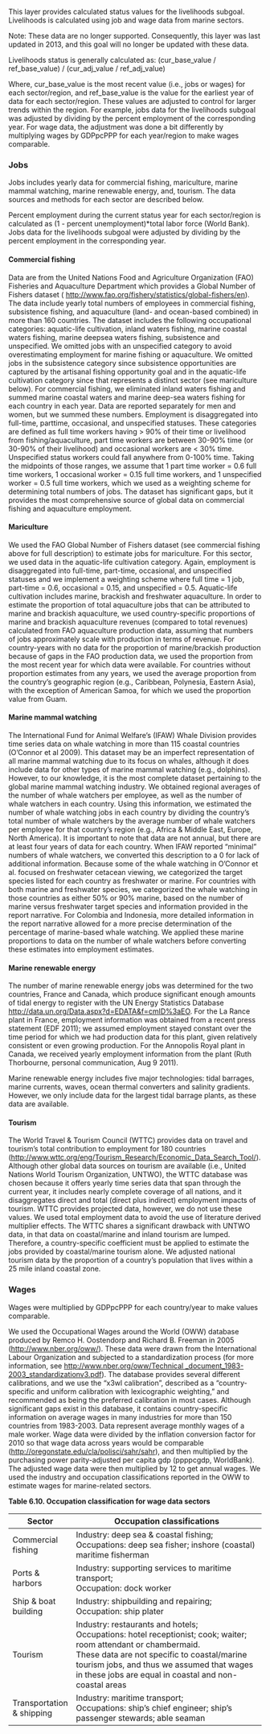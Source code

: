 This layer provides calculated status values for the livelihoods subgoal.  Livelihoods is calculated using job and wage data from marine sectors. 

Note: These data are no longer supported.  Consequently, this layer was last updated in 2013, and this goal will no longer be updated with these data.

Livelihoods status is generally calculated as:
(cur_base_value / ref_base_value) / (cur_adj_value / ref_adj_value)

Where, cur_base_value is the most recent value (i.e., jobs or wages) for each sector/region, and ref_base_value is the value for the earliest year of data for each sector/region.  These values are adjusted to control for larger trends within the region. For example, jobs data for the livelihoods subgoal was adjusted by dividing by the percent employment of the corresponding year. For wage data, the adjustment was done a bit differently by multiplying wages by GDPpcPPP for each year/region to make wages comparable.   

### Jobs
Jobs includes yearly data for commercial fishing, mariculture, marine mammal watching, marine renewable energy, and, tourism. The data sources and methods for each sector are described below.

Percent employment during the current status year for each sector/region is calculated as (1 - percent unemployment)*total labor force (World Bank).  Jobs data for the livelihoods subgoal were adjusted by dividing by the percent employment in the corresponding year.

#### Commercial fishing
Data are from the United Nations Food and Agriculture Organization (FAO) Fisheries and Aquaculture Department which provides a Global Number of Fishers dataset ( [http://www.fao.org/fishery/statistics/global-fishers/en](http://www.fao.org/fishery/statistics/global-fishers/en.)). The data include yearly total numbers of employees in commercial fishing, subsistence fishing, and aquaculture (land- and ocean-based combined) in more than 160 countries. The dataset includes the following occupational categories: aquatic-life cultivation, inland waters fishing, marine coastal waters fishing, marine deepsea waters fishing, subsistence and unspecified. We omitted jobs with an unspecified category to avoid overestimating employment for marine fishing or aquaculture. We omitted jobs in the subsistence category since subsistence opportunities are captured by the artisanal fishing opportunity goal and in the aquatic-life cultivation category since that represents a distinct sector (see mariculture below). For commercial fishing, we eliminated inland waters fishing and summed marine coastal waters and marine deep-sea waters fishing for each country in each year. Data are reported separately for men and women, but we summed these numbers. Employment is disaggregated into full-time, parttime, occasional, and unspecified statuses. These categories are defined as full time workers having > 90% of their time or livelihood from fishing/aquaculture, part time workers are between 30-90% time (or 30-90% of their livelihood) and occasional workers are < 30% time. Unspecified status workers could fall anywhere from 0-100% time. Taking the midpoints of those ranges, we assume that 1 part time worker = 0.6 full time workers, 1 occasional worker = 0.15 full time workers, and 1 unspecified worker = 0.5 full time workers, which we used as a weighting scheme for determining total numbers of jobs.  The dataset has significant gaps, but it provides the most comprehensive source of global data on commercial fishing and aquaculture employment.

#### Mariculture
We used the FAO Global Number of Fishers dataset (see commercial fishing above for full description) to estimate jobs for mariculture. For this sector, we used data in the aquatic-life cultivation category. Again, employment is disaggregated into full-time, part-time, occasional, and unspecified statuses and we implement a weighting scheme where full time = 1 job, part-time = 0.6, occasional = 0.15, and unspecified = 0.5. Aquatic-life cultivation includes marine, brackish and freshwater aquaculture. In order to estimate the proportion of total aquaculture jobs that can be attributed to marine and brackish aquaculture, we used country-specific proportions of marine and brackish aquaculture revenues (compared to total revenues) calculated from FAO aquaculture production data, assuming that numbers of jobs approximately scale with production in terms of revenue. For country-years with no data for the proportion of marine/brackish production because of gaps in the FAO production data, we used the proportion from the most recent year for which data were available. For countries without proportion estimates from any years, we used the average proportion from the country’s geographic region (e.g., Caribbean, Polynesia, Eastern Asia), with the exception of American Samoa, for which we used the proportion value from Guam.

#### Marine mammal watching
The International Fund for Animal Welfare’s (IFAW) Whale Division provides time series data on whale watching in more than 115 coastal countries (O'Connor et al 2009). This dataset may be an imperfect representation of all marine mammal watching due to its focus on whales, although it does include data for other types of marine mammal watching (e.g., dolphins). However, to our knowledge, it is the most complete dataset pertaining to the global marine mammal watching industry. We obtained regional averages of the number of whale watchers per employee, as well as the number of whale watchers in each country. Using this information, we estimated the number of whale watching jobs in each country by dividing the country’s total number of whale watchers by the average number of whale watchers per employee for that country’s region (e.g., Africa & Middle East, Europe, North America). It is important to note that data are not annual, but there are at least four years of data for each country.
When IFAW reported “minimal” numbers of whale watchers, we converted this description to a 0 for lack of additional information. Because some of the whale watching in O’Connor et al. focused on freshwater cetacean viewing, we categorized the target species listed for each country as freshwater or marine. For countries with both marine and freshwater species, we categorized the whale watching in those countries as either 50% or 90% marine, based on the number of marine versus freshwater target species and information provided in the report narrative. For Colombia and Indonesia, more detailed information in the report narrative allowed for a more precise determination of the percentage of marine-based whale watching. We applied these marine proportions to data on the number of whale watchers before converting these estimates into employment estimates.

#### Marine renewable energy
The number of marine renewable energy jobs was determined for the two countries, France and Canada, which produce significant enough amounts of tidal energy to register with the UN Energy Statistics Database [http://data.un.org/Data.aspx?d=EDATA&f=cmID%3aEO](http://data.un.org/Data.aspx?d=EDATA&f=cmID%3aEO).  For the La Rance plant in France, employment information was obtained from a recent press statement (EDF 2011); we assumed employment stayed constant over the time period for which we had production data for this plant, given relatively consistent or even growing production. For the Annopolis Royal plant in Canada, we received yearly employment information from the plant (Ruth Thorbourne, personal communication, Aug 9 2011).

Marine renewable energy includes five major technologies: tidal barrages, marine currents, waves, ocean thermal converters and salinity gradients. However, we only include data for the largest tidal barrage plants, as these data are available. 

#### Tourism
The World Travel & Tourism Council (WTTC) provides data on travel and tourism’s total contribution to employment for 180 countries ([http://www.wttc.org/eng/Tourism_Research/Economic_Data_Search_Tool/](http://www.wttc.org/eng/Tourism_Research/Economic_Data_Search_Tool/)). Although other global data sources on tourism are available (i.e., United Nations World Tourism Organization, UNTWO), the WTTC database was chosen because it offers yearly time series data that span through the current year, it includes nearly complete coverage of all nations, and it disaggregates direct and total (direct plus indirect) employment impacts of tourism. WTTC provides projected data, however, we do not use these values. We used total employment data to avoid the use of literature derived multiplier effects. The WTTC shares a significant drawback with UNTWO data, in that data on coastal/marine and inland tourism are lumped. Therefore, a country-specific coefficient must be applied to estimate the jobs provided by coastal/marine tourism alone. We adjusted national tourism data by the proportion of a country’s population that lives within a 25 mile inland coastal zone.

### Wages

Wages were multiplied by GDPpcPPP for each country/year to make values comparable. 

We used the Occupational Wages around the World (OWW) database produced by Remco H. Oostendorp and Richard B. Freeman in 2005 ([http://www.nber.org/oww/](http://www.nber.org/oww/)). These data were drawn from the International Labour Organization and subjected to a standardization process (for more information, see [http://www.nber.org/oww/Technical _document_1983-2003_standardizationv3.pdf](http://www.nber.org/oww/Technical _document_1983-2003_standardizationv3.pdf)). The database provides several different calibrations, and we use the “x3wl calibration”, described as a “country-specific and uniform calibration with lexicographic weighting,” and recommended as being the preferred calibration in most cases. Although significant gaps exist in this database, it contains country-specific information on average wages in many industries for more than 150 countries from 1983-2003. Data represent average monthly wages of a male worker. Wage data were divided by the inflation conversion factor for 2010 so that wage data across years would be comparable ([http://oregonstate.edu/cla/polisci/sahr/sahr](http://oregonstate.edu/cla/polisci/sahr/sahr)), and then multiplied by the purchasing power parity-adjusted per capita gdp (ppppcgdp, WorldBank).  The adjusted wage data were then multiplied by 12 to get annual wages. We used the industry and occupation classifications reported in the OWW to estimate wages for marine-related sectors.

**Table 6.10. Occupation classification for wage data sectors**

Sector | Occupation classifications
------- | -----------------------------------------------
Commercial fishing | Industry: deep sea & coastal fishing; <br>Occupations: deep sea fisher; inshore (coastal) maritime fisherman
Ports & harbors | Industry: supporting services to maritime transport; <br> Occupation: dock worker
Ship & boat building | Industry: shipbuilding and repairing; <br> Occupation: ship plater
Tourism | Industry: restaurants and hotels; <br> Occupations: hotel  receptionist; cook; waiter; room attendant or chambermaid. <br> These data are not specific to coastal/marine tourism jobs, and thus we assumed that wages in these jobs are equal in coastal and non-coastal areas
Transportation & shipping | Industry: maritime transport; <br> Occupations: ship's chief engineer; ship's passenger stewards; able seaman



